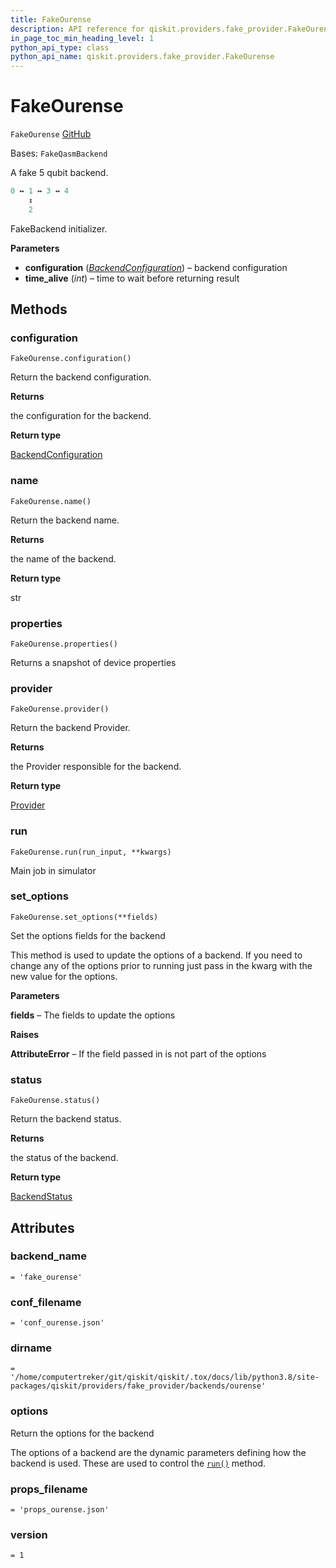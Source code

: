 ```yaml
---
title: FakeOurense
description: API reference for qiskit.providers.fake_provider.FakeOurense
in_page_toc_min_heading_level: 1
python_api_type: class
python_api_name: qiskit.providers.fake_provider.FakeOurense
---
```


# FakeOurense

<span id="qiskit.providers.fake_provider.FakeOurense" />

`FakeOurense` [GitHub](https://github.com/qiskit/qiskit/tree/stable/0.24/qiskit/providers/fake_provider/backends/ourense/fake_ourense.py "view source code")

Bases: `FakeQasmBackend`

A fake 5 qubit backend.

```python
0 ↔ 1 ↔ 3 ↔ 4
    ↕
    2
```

FakeBackend initializer.

**Parameters**

*   **configuration** ([*BackendConfiguration*](qiskit.providers.models.BackendConfiguration "qiskit.providers.models.BackendConfiguration")) – backend configuration
*   **time\_alive** (*int*) – time to wait before returning result

## Methods

<span id="qiskit-providers-fake-provider-fakeourense-configuration" />

### configuration

<span id="qiskit.providers.fake_provider.FakeOurense.configuration" />

`FakeOurense.configuration()`

Return the backend configuration.

**Returns**

the configuration for the backend.

**Return type**

[BackendConfiguration](qiskit.providers.models.BackendConfiguration "qiskit.providers.models.BackendConfiguration")

<span id="qiskit-providers-fake-provider-fakeourense-name" />

### name

<span id="qiskit.providers.fake_provider.FakeOurense.name" />

`FakeOurense.name()`

Return the backend name.

**Returns**

the name of the backend.

**Return type**

str

<span id="qiskit-providers-fake-provider-fakeourense-properties" />

### properties

<span id="qiskit.providers.fake_provider.FakeOurense.properties" />

`FakeOurense.properties()`

Returns a snapshot of device properties

<span id="qiskit-providers-fake-provider-fakeourense-provider" />

### provider

<span id="qiskit.providers.fake_provider.FakeOurense.provider" />

`FakeOurense.provider()`

Return the backend Provider.

**Returns**

the Provider responsible for the backend.

**Return type**

[Provider](qiskit.providers.Provider "qiskit.providers.Provider")

<span id="qiskit-providers-fake-provider-fakeourense-run" />

### run

<span id="qiskit.providers.fake_provider.FakeOurense.run" />

`FakeOurense.run(run_input, **kwargs)`

Main job in simulator

<span id="qiskit-providers-fake-provider-fakeourense-set-options" />

### set\_options

<span id="qiskit.providers.fake_provider.FakeOurense.set_options" />

`FakeOurense.set_options(**fields)`

Set the options fields for the backend

This method is used to update the options of a backend. If you need to change any of the options prior to running just pass in the kwarg with the new value for the options.

**Parameters**

**fields** – The fields to update the options

**Raises**

**AttributeError** – If the field passed in is not part of the options

<span id="qiskit-providers-fake-provider-fakeourense-status" />

### status

<span id="qiskit.providers.fake_provider.FakeOurense.status" />

`FakeOurense.status()`

Return the backend status.

**Returns**

the status of the backend.

**Return type**

[BackendStatus](qiskit.providers.models.BackendStatus "qiskit.providers.models.BackendStatus")

## Attributes

<span id="qiskit.providers.fake_provider.FakeOurense.backend_name" />

### backend\_name

`= 'fake_ourense'`

<span id="qiskit.providers.fake_provider.FakeOurense.conf_filename" />

### conf\_filename

`= 'conf_ourense.json'`

<span id="qiskit.providers.fake_provider.FakeOurense.dirname" />

### dirname

`= '/home/computertreker/git/qiskit/qiskit/.tox/docs/lib/python3.8/site-packages/qiskit/providers/fake_provider/backends/ourense'`

<span id="qiskit.providers.fake_provider.FakeOurense.options" />

### options

Return the options for the backend

The options of a backend are the dynamic parameters defining how the backend is used. These are used to control the [`run()`](qiskit.providers.fake_provider.FakeOurense#run "qiskit.providers.fake_provider.FakeOurense.run") method.

<span id="qiskit.providers.fake_provider.FakeOurense.props_filename" />

### props\_filename

`= 'props_ourense.json'`

<span id="qiskit.providers.fake_provider.FakeOurense.version" />

### version

`= 1`


